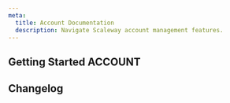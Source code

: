 ```yaml
---
meta:
  title: Account Documentation
  description: Navigate Scaleway account management features.
---
```


<ProductHeader
   productName="Account"
   productLogo="accountExperience"
   description="Creating your Scaleway account gives you access to the Scaleway ecosystem via the Scaleway console and Scaleway API to create, deploy, and scale our products and services with ease."
   url="/account/quickstart/"
   label="Scaleway account quickstart"
/>

## Getting Started ACCOUNT

<Grid>
    <SummaryCard
        title="Quickstart"
        icon="rocket"
        description="Discover how to create an account in a few easy steps."
        label="View Quickstart"
        url="/account/quickstart/"
    />
    <SummaryCard
        title="Concepts"
        icon="info"
        description="Core concepts that give you a better understanding of your Scaleway account."
        label="View Concepts"
        url="/account/concepts/"
    />
    <SummaryCard
        title="How-Tos"
        icon="help-circle-outline"
        description="Learn how to manage your Scaleway account using the Scaleway console."
        label="View How-Tos"
        url="/account/how-to/"
    />
    <SummaryCard
        title="Additional Content"
        icon="book-open-outline"
        description="Go further with detailed, in-depth information on Scaleway accounts."
        label="View Additional Content"
        url="/account/reference-content/"
    />
</Grid>


<ClickableBanner
    productLogo="cli"
    title="Account API"
    description="Manage your Scaleway account using the Scaleway API."
    url="https://www.scaleway.com/en/developers/api/account/project-api/"
    label="Go to Account API"
/>

## Changelog

<ChangelogList
    productName="console"
    numberOfChanges={3}
/>
